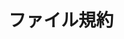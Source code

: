 ---
source-updated-at: 2025-05-16T04:52:11.000Z
translation-updated-at: 2025-06-06T16:48:46.148Z
title: ファイル規約
description: Next.js の特殊ファイルに関する API リファレンス。
---